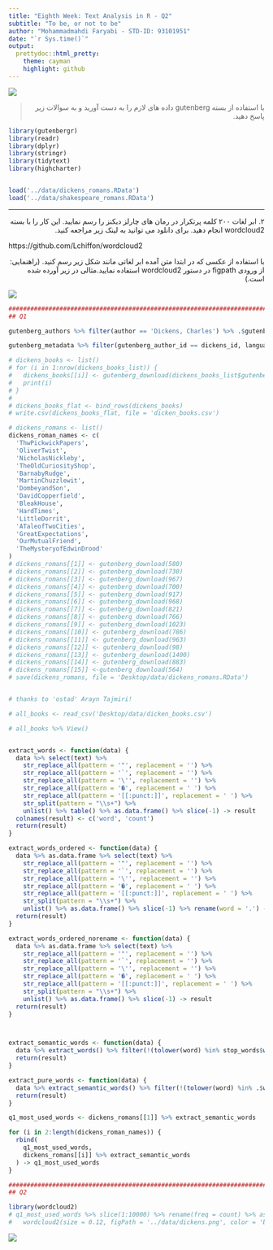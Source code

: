 ```yaml
---
title: "Eighth Week: Text Analysis in R - Q2"
subtitle: "To be, or not to be"
author: "Mohammadmahdi Faryabi - STD-ID: 93101951"
date: "`r Sys.time()`"
output:
  prettydoc::html_pretty:
    theme: cayman
    highlight: github
---
```


<div align="center">
<img  src="images/dickens1_1.png"  align = 'center'>
</div>

> <p dir="RTL"> 
با استفاده از بسته gutenberg داده های لازم را به دست آورید و به سوالات زیر پاسخ دهید.
</p>


```r
library(gutenbergr)
library(readr)
library(dplyr)
library(stringr)
library(tidytext)
library(highcharter)


load('../data/dickens_romans.RData')
load('../data/shakespeare_romans.RData')
```

***

<p dir="RTL">
۲. ابر لغات ۲۰۰ کلمه پرتکرار در رمان های چارلز دیکنز را رسم نمایید. این کار را با بسته wordcloud2 انجام دهید. برای دانلود می توانید به لینک زیر مراجعه کنید.
</p>

https://github.com/Lchiffon/wordcloud2

<p dir="RTL">
 با استفاده از عکسی که در ابتدا متن آمده ابر لغاتی مانند شکل زیر رسم کنید. (راهنمایی: از ورودی figpath در دستور wordcloud2 استفاده نمایید.مثالی در زیر آورده شده است.)
</p>

<div align="center">
<img  src="images/tag-word-cloud-Che-Guevara.jpg"  align = 'center'>
</div>


```r
################################################################################################
## Q1

gutenberg_authors %>% filter(author == 'Dickens, Charles') %>% .$gutenberg_author_id %>%  as.integer() -> dickens_id

gutenberg_metadata %>% filter(gutenberg_author_id == dickens_id, language == 'en') -> dickens_books_list

# dickens_books <- list()
# for (i in 1:nrow(dickens_books_list)) {
#   dickens_books[[i]] <- gutenberg_download(dickens_books_list$gutenberg_id[i])
#   print(i)
# }
# 
# dickens_books_flat <- bind_rows(dickens_books)
# write.csv(dickens_books_flat, file = 'dicken_books.csv')

# dickens_romans <- list()
dickens_roman_names <- c(
  'ThwPickwickPapers',
  'OliverTwist',
  'NicholasNickleby',
  'TheOldCuriosityShop',
  'BarnabyRudge',
  'MartinChuzzlewit',
  'DombeyandSon',
  'DavidCopperfield',
  'BleakHouse',
  'HardTimes',
  'LittleDorrit',
  'ATaleofTwoCities',
  'GreatExpectations',
  'OurMutualFriend',
  'TheMysteryofEdwinDrood'
)
# dickens_romans[[1]] <- gutenberg_download(580)
# dickens_romans[[2]] <- gutenberg_download(730)
# dickens_romans[[3]] <- gutenberg_download(967)
# dickens_romans[[4]] <- gutenberg_download(700)
# dickens_romans[[5]] <- gutenberg_download(917)
# dickens_romans[[6]] <- gutenberg_download(968)
# dickens_romans[[7]] <- gutenberg_download(821)
# dickens_romans[[8]] <- gutenberg_download(766)
# dickens_romans[[9]] <- gutenberg_download(1023)
# dickens_romans[[10]] <- gutenberg_download(786)
# dickens_romans[[11]] <- gutenberg_download(963)
# dickens_romans[[12]] <- gutenberg_download(98)
# dickens_romans[[13]] <- gutenberg_download(1400)
# dickens_romans[[14]] <- gutenberg_download(883)
# dickens_romans[[15]] <-gutenberg_download(564)
# save(dickens_romans, file = 'Desktop/data/dickens_romans.RData')


# thanks to 'ostad' Arayn Tajmiri!

# all_books <- read_csv('Desktop/data/dicken_books.csv')

# all_books %>% View()


extract_words <- function(data) {
  data %>% select(text) %>% 
    str_replace_all(pattern = '"', replacement = '') %>% 
    str_replace_all(pattern = '`', replacement = '') %>%
    str_replace_all(pattern = '\'', replacement = '') %>%
    str_replace_all(pattern = '�', replacement = ' ') %>% 
    str_replace_all(pattern = '[[:punct:]]', replacement = ' ') %>%
    str_split(pattern = "\\s+") %>%
    unlist() %>% table() %>% as.data.frame() %>% slice(-1) -> result
  colnames(result) <- c('word', 'count')
  return(result)
}

extract_words_ordered <- function(data) {
  data %>% as.data.frame %>% select(text) %>% 
    str_replace_all(pattern = '"', replacement = '') %>% 
    str_replace_all(pattern = '`', replacement = '') %>%
    str_replace_all(pattern = '\'', replacement = '') %>%
    str_replace_all(pattern = '�', replacement = ' ') %>% 
    str_replace_all(pattern = '[[:punct:]]', replacement = ' ') %>%
    str_split(pattern = "\\s+") %>%
    unlist() %>% as.data.frame() %>% slice(-1) %>% rename(word = '.') -> result
  return(result)
}

extract_words_ordered_norename <- function(data) {
  data %>% as.data.frame %>% select(text) %>% 
    str_replace_all(pattern = '"', replacement = '') %>% 
    str_replace_all(pattern = '`', replacement = '') %>%
    str_replace_all(pattern = '\'', replacement = '') %>%
    str_replace_all(pattern = '�', replacement = ' ') %>% 
    str_replace_all(pattern = '[[:punct:]]', replacement = ' ') %>%
    str_split(pattern = "\\s+") %>%
    unlist() %>% as.data.frame() %>% slice(-1) -> result
  return(result)
}



extract_semantic_words <- function(data) {
  data %>% extract_words() %>% filter(!(tolower(word) %in% stop_words$word)) -> result
  return(result)
}

extract_pure_words <- function(data) {
  data %>% extract_semantic_words() %>% filter(!(tolower(word) %in% .$word)) -> result
  return(result)
}

q1_most_used_words <- dickens_romans[[1]] %>% extract_semantic_words

for (i in 2:length(dickens_roman_names)) {
  rbind(
    q1_most_used_words,
    dickens_romans[[i]] %>% extract_semantic_words
  ) -> q1_most_used_words
}

```


```r
################################################################################################
## Q2

library(wordcloud2)
# q1_most_used_words %>% slice(1:10000) %>% rename(freq = count) %>% as.data.frame() %>% 
#   wordcloud2(size = 0.12, figPath = '../data/dickens.png', color = 'black')
```

<div align="center">
<img  src="images/q2.png"  align = 'center'>
</div>